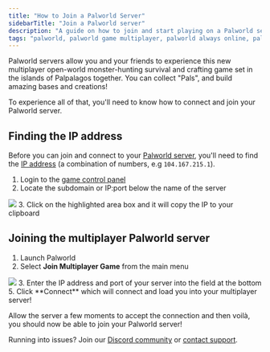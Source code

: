 ---
title: "How to Join a Palworld Server"
sidebarTitle: "Join a Palworld server"
description: "A guide on how to join and start playing on a Palworld server."
tags: "palworld, palworld game multiplayer, palworld always online, palworld community server"
---

Palworld servers allow you and your friends to experience this new multiplayer open-world monster-hunting survival and crafting game set in the islands of Palpalagos together. You can collect "Pals", and build amazing bases and creations!

To experience all of that, you'll need to know how to connect and join your Palworld server.

## Finding the IP address

Before you can join and connect to your [Palworld server](https://berrybyte.net/palworld), you'll need to find the [IP address](https://whatismyipaddress.com/ip-address) (a combination of numbers, e.g `104.167.215.1`).

1. Login to the [game control panel](https://game.berrybyte.net)
2. Locate the subdomain or IP:port below the name of the server
<Frame>
  <img src="/images/join-server.png" />
</Frame>
3. Click on the highlighted area box and it will copy the IP to your clipboard


## Joining the multiplayer Palworld server
1. Launch Palworld
2. Select **Join Multiplayer Game** from the main menu
<Frame>
  <img src="/images/join-palworld-server.png" />
</Frame>
3. Enter the IP address and port of your server into the field at the bottom
5. Click **Connect** which will connect and load you into your multiplayer server!

Allow the server a few moments to accept the connection and then voilà, you should now be able to join your Palworld server!

Running into issues? Join our [Discord community](https://berrybyte.net/discord) or [contact support](https://berrybyte.net/tickets).